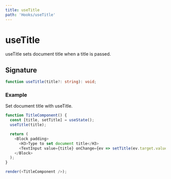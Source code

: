 ```yaml
---
title: useTitle
path: 'Hooks/useTitle'
---
```



# useTitle

useTitle sets document title when a title is passed.

## Signature

```ts
function useTitle(title?: string): void;
```

### Example

Set document title with useTitle.

```js live withRender
function TitleComponent() {
  const [title, setTitle] = useState();
  useTitle(title);

  return (
    <Block padding>
      <H3>Type to set document title</H3>
      <TextInput value={title} onChange={ev => setTitle(ev.target.value)} />
    </Block>
  );
}

render(<TitleComponent />);
```
